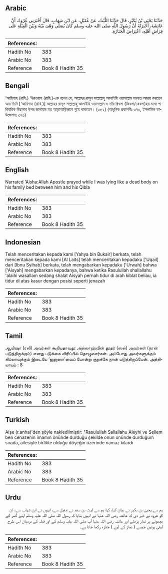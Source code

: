 ## Arabic


<div dir="rtl" lang="ar" style={{fontSize:'larger',backgroundColor:'#f8f9fa',padding:20}}>
حَدَّثَنَا يَحْيَى بْنُ بُكَيْرٍ، قَالَ حَدَّثَنَا اللَّيْثُ، عَنْ عُقَيْلٍ، عَنِ ابْنِ شِهَابٍ، قَالَ أَخْبَرَنِي عُرْوَةُ، أَنَّ عَائِشَةَ، أَخْبَرَتْهُ أَنَّ رَسُولَ اللَّهِ صلى الله عليه وسلم كَانَ يُصَلِّي وَهْىَ بَيْنَهُ وَبَيْنَ الْقِبْلَةِ عَلَى فِرَاشِ أَهْلِهِ، اعْتِرَاضَ الْجَنَازَةِ‏.‏
</div>
<div style={{backgroundColor:'#f8f9fa',padding:20, marginBottom: 10}}><table> <thead> <tr> <th>References:</th> <th></th> </tr> </thead> <tbody><tr><td>Hadith No</td><td>383</td></tr><tr><td>Arabic No</td><td>383</td></tr><tr><td>Reference</td><td>Book 8 Hadith 35</td></tr></tbody></table></div>

## Bengali


<div dir="ltr" lang="bn" style={{fontSize:'larger',backgroundColor:'#f8f9fa',padding:20}}>
‘আয়িশাহ (রাযি.) ‘উরওয়াহ (রাযি.)-কে বলেন যে, আল্লাহর রাসূল সাল্লাল্লাহু আলাইহি ওয়াসাল্লাম সালাত আদায় করতেন আর তিনি [‘আয়িশাহ (রাযি.)] আল্লাহর রাসূল সাল্লাল্লাহু আলাইহি ওয়াসাল্লাম ও তাঁর ক্বিবলা (কিবলা/কেবলা)হর মধ্যে পারিবারিক বিছানার উপর জানাযার মত আড়াআড়িভাবে শুয়ে থাকতেন। (৩৮২) (আধুনিক প্রকাশনীঃ ৩৭০, ইসলামিক ফাউন্ডেশনঃ ৩৭৬)
</div>
<div style={{backgroundColor:'#f8f9fa',padding:20, marginBottom: 10}}><table> <thead> <tr> <th>References:</th> <th></th> </tr> </thead> <tbody><tr><td>Hadith No</td><td>383</td></tr><tr><td>Arabic No</td><td>383</td></tr><tr><td>Reference</td><td>Book 8 Hadith 35</td></tr></tbody></table></div>

## English


<div dir="ltr" lang="en" style={{fontSize:'larger',backgroundColor:'#f8f9fa',padding:20}}>
Narrated 'Aisha:Allah Apostle prayed while I was lying like a dead body on his family bed between him and his Qibla
</div>
<div style={{backgroundColor:'#f8f9fa',padding:20, marginBottom: 10}}><table> <thead> <tr> <th>References:</th> <th></th> </tr> </thead> <tbody><tr><td>Hadith No</td><td>383</td></tr><tr><td>Arabic No</td><td>383</td></tr><tr><td>Reference</td><td>Book 8 Hadith 35</td></tr></tbody></table></div>

## Indonesian


<div dir="ltr" lang="id" style={{fontSize:'larger',backgroundColor:'#f8f9fa',padding:20}}>
Telah menceritakan kepada kami [Yahya bin Bukair] berkata, telah menceritakan kepada kami [Al Laits] telah menceritakan kepadaku ['Uqail] dari [Ibnu Syihab] berkata, telah mengabarkan kepadaku ['Urwah] bahwa ['Aisyah] mengabarkan kepadanya, bahwa ketika Rasulullah shallallahu 'alaihi wasallam sedang shalat Aisyah pernah tidur di arah kiblat beliau, ia tidur di atas kasur dengan posisi seperti jenazah
</div>
<div style={{backgroundColor:'#f8f9fa',padding:20, marginBottom: 10}}><table> <thead> <tr> <th>References:</th> <th></th> </tr> </thead> <tbody><tr><td>Hadith No</td><td>383</td></tr><tr><td>Arabic No</td><td>383</td></tr><tr><td>Reference</td><td>Book 8 Hadith 35</td></tr></tbody></table></div>

## Tamil


<div dir="ltr" lang="ta" style={{fontSize:'larger',backgroundColor:'#f8f9fa',padding:20}}>
ஆயிஷா (ரலி) அவர்கள் கூறியதாவது: அல்லாஹ்வின் தூதர் (ஸல்) அவர்கள் (நான் படுத்திருக்கும்) எனது படுக்கை விரிப்பில் தொழுவார்கள். அப்போது அவர்களுக்கும் கிப்லாவுக்கும் இடையே ‘ஜனாஸா’வைப் போன்று குறுக்கே நான் படுத்திருப்பேன். அத்தியாயம் : 8
</div>
<div style={{backgroundColor:'#f8f9fa',padding:20, marginBottom: 10}}><table> <thead> <tr> <th>References:</th> <th></th> </tr> </thead> <tbody><tr><td>Hadith No</td><td>383</td></tr><tr><td>Arabic No</td><td>383</td></tr><tr><td>Reference</td><td>Book 8 Hadith 35</td></tr></tbody></table></div>

## Turkish


<div dir="ltr" lang="tr" style={{fontSize:'larger',backgroundColor:'#f8f9fa',padding:20}}>
Aişe (r.anha)'den şöyle nakledilmiştir: "Rasulullah Sallallahu Aleyhi ve Sellem ben cenazenin imamın önünde durduğu şekilde onun önünde durduğum sırada, ailesiyle birlikte olduğu döşeğin üzerinde namaz kılardı
</div>
<div style={{backgroundColor:'#f8f9fa',padding:20, marginBottom: 10}}><table> <thead> <tr> <th>References:</th> <th></th> </tr> </thead> <tbody><tr><td>Hadith No</td><td>383</td></tr><tr><td>Arabic No</td><td>383</td></tr><tr><td>Reference</td><td>Book 8 Hadith 35</td></tr></tbody></table></div>

## Urdu


<div dir="rtl" lang="ur" style={{fontSize:'larger',backgroundColor:'#f8f9fa',padding:20}}>
ہم سے یحییٰ بن بکیر نے بیان کیا، کہا ہم سے لیث بن سعد نے عقیل سے، انہوں نے ابن شہاب سے، ان کو عروہ نے خبر دی کہ عائشہ رضی اللہ عنہا نے انہیں بتایا کہ رسول اللہ صلی اللہ علیہ وسلم اپنے گھر کے بچھونے پر نماز پڑھتے اور عائشہ رضی اللہ عنہا آپ صلی اللہ علیہ وسلم کے اور قبلہ کے درمیان اس طرح لیٹی ہوتیں جیسے ( نماز کے لیے ) جنازہ رکھا جاتا ہے۔
</div>
<div style={{backgroundColor:'#f8f9fa',padding:20, marginBottom: 10}}><table> <thead> <tr> <th>References:</th> <th></th> </tr> </thead> <tbody><tr><td>Hadith No</td><td>383</td></tr><tr><td>Arabic No</td><td>383</td></tr><tr><td>Reference</td><td>Book 8 Hadith 35</td></tr></tbody></table></div>